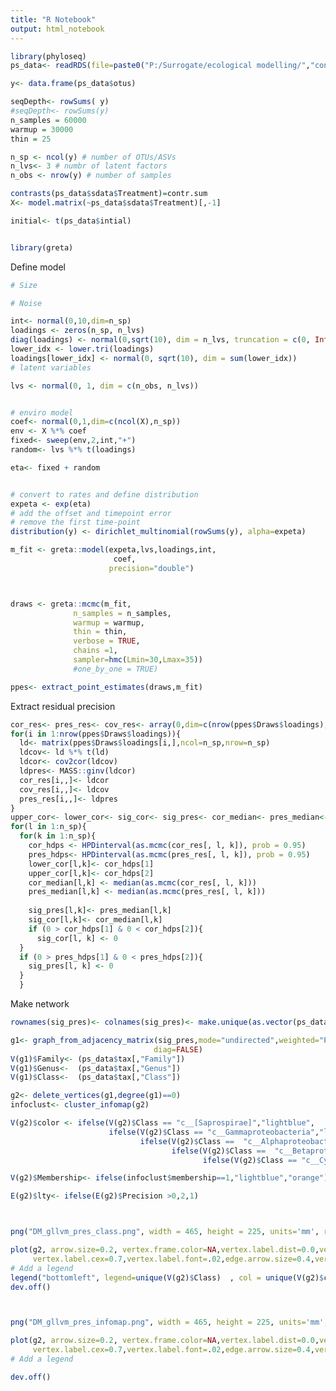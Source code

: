 ---
title: "R Notebook"
output: html_notebook
---


```{r}


library(phyloseq)
ps_data<- readRDS(file=paste0("P:/Surrogate/ecological modelling/","contam_model_data_by_rajsd.RDS"))

y<- data.frame(ps_data$otus)

seqDepth<- rowSums( y)
#seqDepth<- rowSums(y)
n_samples = 60000
warmup = 30000
thin = 25

n_sp <- ncol(y) # number of OTUs/ASVs
n_lvs<- 3 # numbr of latent factors
n_obs <- nrow(y) # number of samples

contrasts(ps_data$sdata$Treatment)=contr.sum
X<- model.matrix(~ps_data$sdata$Treatment)[,-1]

initial<- t(ps_data$intial)


library(greta)


```

Define model
```{r}

# Size

# Noise

int<- normal(0,10,dim=n_sp)
loadings <- zeros(n_sp, n_lvs)
diag(loadings) <- normal(0,sqrt(10), dim = n_lvs, truncation = c(0, Inf))
lower_idx <- lower.tri(loadings)
loadings[lower_idx] <- normal(0, sqrt(10), dim = sum(lower_idx))
# latent variables

lvs <- normal(0, 1, dim = c(n_obs, n_lvs))


# enviro model
coef<- normal(0,1,dim=c(ncol(X),n_sp))
env <- X %*% coef
fixed<- sweep(env,2,int,"+")
random<- lvs %*% t(loadings) 

eta<- fixed + random


# convert to rates and define distribution
expeta <- exp(eta)
# add the offset and timepoint error
# remove the first time-point
distribution(y) <- dirichlet_multinomial(rowSums(y), alpha=expeta)

m_fit <- greta::model(expeta,lvs,loadings,int,
                       coef,
                      precision="double")



draws <- greta::mcmc(m_fit,
              n_samples = n_samples,
              warmup = warmup,
              thin = thin,
              verbose = TRUE,
              chains =1,
              sampler=hmc(Lmin=30,Lmax=35))
              #one_by_one = TRUE)

ppes<- extract_point_estimates(draws,m_fit)

```

Extract residual precision


```{r}


cor_res<- pres_res<- cov_res<- array(0,dim=c(nrow(ppes$Draws$loadings),n_sp,n_sp))
for(i in 1:nrow(ppes$Draws$loadings)){
  ld<- matrix(ppes$Draws$loadings[i,],ncol=n_sp,nrow=n_sp)
  ldcov<- ld %*% t(ld)
  ldcor<- cov2cor(ldcov)
  ldpres<- MASS::ginv(ldcor)
  cor_res[i,,]<- ldcor
  cov_res[i,,]<- ldcov
  pres_res[i,,]<- ldpres
}
upper_cor<- lower_cor<- sig_cor<- sig_pres<- cor_median<- pres_median<- matrix(0,ncol=n_sp,nrow=n_sp)
for(l in 1:n_sp){
  for(k in 1:n_sp){
    cor_hdps <- HPDinterval(as.mcmc(cor_res[, l, k]), prob = 0.95)
    pres_hdps<- HPDinterval(as.mcmc(pres_res[, l, k]), prob = 0.95)
    lower_cor[l,k]<- cor_hdps[1]
    upper_cor[l,k]<- cor_hdps[2]
    cor_median[l,k] <- median(as.mcmc(cor_res[, l, k]))
    pres_median[l,k] <- median(as.mcmc(pres_res[, l, k]))
    
    sig_pres[l,k]<- pres_median[l,k]
    sig_cor[l,k]<- cor_median[l,k]
    if (0 > cor_hdps[1] & 0 < cor_hdps[2]){     
      sig_cor[l, k] <- 0
  }
  if (0 > pres_hdps[1] & 0 < pres_hdps[2]){ 
    sig_pres[l, k] <- 0
  }
  }


```

Make network

```{r}



rownames(sig_pres)<- colnames(sig_pres)<- make.unique(as.vector(ps_data$tax[,"Genus"]))

g1<- graph_from_adjacency_matrix(sig_pres,mode="undirected",weighted="Precision",
                                diag=FALSE)
V(g1)$Family<- (ps_data$tax[,"Family"])
V(g1)$Genus<-  (ps_data$tax[,"Genus"])
V(g1)$Class<-  (ps_data$tax[,"Class"])

g2<- delete_vertices(g1,degree(g1)==0)
infoclust<- cluster_infomap(g2)

V(g2)$color <- ifelse(V(g2)$Class == "c__[Saprospirae]","lightblue",
                      ifelse(V(g2)$Class == "c__Gammaproteobacteria","lightgreen",
                             ifelse(V(g2)$Class ==  "c__Alphaproteobacteria","orange",
                                    ifelse(V(g2)$Class ==  "c__Betaproteobacteria","yellow",
                                           ifelse(V(g2)$Class == "c__Cytophagia" ,"pink" ,"green" )))))

V(g2)$Membership<- ifelse(infoclust$membership==1,"lightblue","orange")

E(g2)$lty<- ifelse(E(g2)$Precision >0,2,1)



png("DM_gllvm_pres_class.png", width = 465, height = 225, units='mm', res = 300)

plot(g2, arrow.size=0.2, vertex.frame.color=NA,vertex.label.dist=0.0,vertex.label=NA, vertex.color=V(g2)$color,
     vertex.label.cex=0.7,vertex.label.font=.02,edge.arrow.size=0.4,vertex.size= 6, layout=layout_nicely(g2))
# Add a legend
legend("bottomleft", legend=unique(V(g2)$Class)  , col = unique(V(g2)$color) , bty = "n", pch=20 , pt.cex = 3, cex = .75*2, , horiz = FALSE, inset = c(0.1, 0.1))
dev.off()



png("DM_gllvm_pres_infomap.png", width = 465, height = 225, units='mm', res = 300)

plot(g2, arrow.size=0.2, vertex.frame.color=NA,vertex.label.dist=0.0,vertex.label=NA, vertex.color=V(g2)$Membership,
     vertex.label.cex=0.7,vertex.label.font=.02,edge.arrow.size=0.4,vertex.size= 6, layout=layout_nicely(g2))
# Add a legend

dev.off()
```


